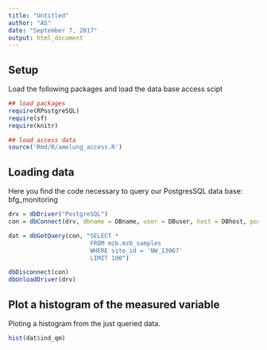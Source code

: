 ```yaml
---
title: "Untitled"
author: "AS"
date: "September 7, 2017"
output: html_document
---
```


## Setup

Load the following packages and load the data base access scipt

```r
## load packages
require(RPostgreSQL)
require(sf)
require(knitr)

## load access data
source('Rmd/R/amelung_access.R')
```

## Loading data

Here you find the code necessary to query our PostgresSQL data base: bfg_monitoring

```r
drv = dbDriver("PostgreSQL")
con = dbConnect(drv, dbname = DBname, user = DBuser, host = DBhost, port = DBport, password = DBpassword)

dat = dbGetQuery(con, "SELECT *
                       FROM mzb.mzb_samples
                       WHERE site_id = 'NW_13067'
                       LIMIT 100")

dbDisconnect(con)
dbUnloadDriver(drv)
```

## Plot a histogram of the measured variable

Ploting a histogram from the just queried data.

```r
hist(dat$ind_qm)
```

